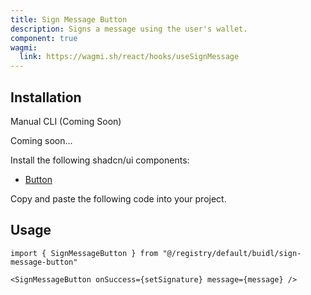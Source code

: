 ```yaml
---
title: Sign Message Button
description: Signs a message using the user's wallet.
component: true
wagmi:
  link: https://wagmi.sh/react/hooks/useSignMessage
---
```


<ComponentPreview
  name="sign-message-button-demo"
  className="[&_.preview>[data-orientation=vertical]]:sm:max-w-[70%]"
/>

## Installation

<Tabs defaultValue="manual">

<TabsList>
  <TabsTrigger value="manual">Manual</TabsTrigger>
  <TabsTrigger disabled={true} value="cli">
    CLI (Coming Soon)
  </TabsTrigger>
</TabsList>

<TabsContent value="cli">

<Steps>

<Step>Coming soon...</Step>

</Steps>

</TabsContent>

<TabsContent value="manual">

<Steps>

<Step>Install the following shadcn/ui components:</Step>

- [Button](https://ui.shadcn.com/docs/components/button)

<Step>Copy and paste the following code into your project.</Step>

<ComponentSource name="sign-message-button" />

</Steps>

</TabsContent>

</Tabs>

## Usage

```tsx
import { SignMessageButton } from "@/registry/default/buidl/sign-message-button"
```

```tsx
<SignMessageButton onSuccess={setSignature} message={message} />
```
